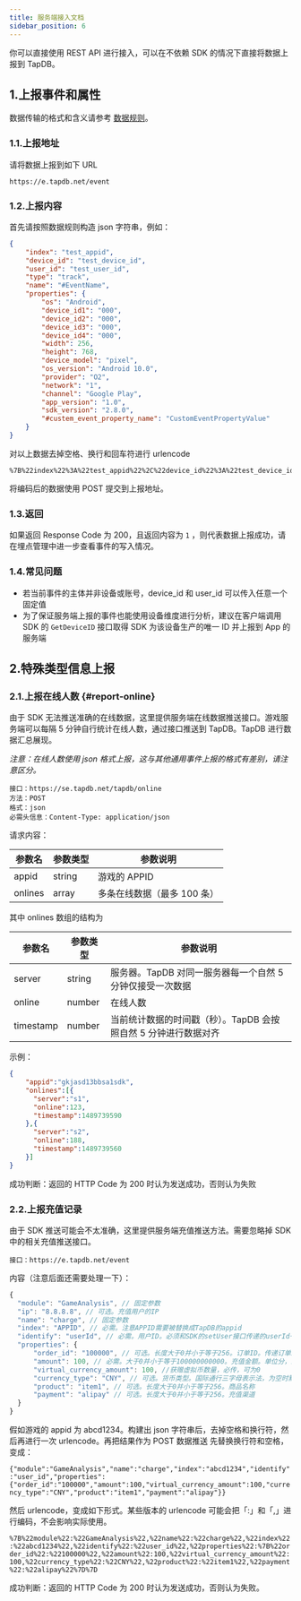 ```yaml
---
title: 服务端接入文档
sidebar_position: 6
---
```


你可以直接使用 REST API 进行接入，可以在不依赖 SDK 的情况下直接将数据上报到 TapDB。

## 1.上报事件和属性

数据传输的格式和含义请参考 [数据规则](/sdk/tapdb/sdk/data-spec#数据规则)。

### 1.1.上报地址

请将数据上报到如下 URL

`https://e.tapdb.net/event`

### 1.2.上报内容

首先请按照数据规则构造 json 字符串，例如：

```json
{
    "index": "test_appid",
    "device_id": "test_device_id",
    "user_id": "test_user_id",
    "type": "track",
    "name": "#EventName",
    "properties": {
        "os": "Android",             
        "device_id1": "000",             
        "device_id2": "000",             
        "device_id3": "000",          
        "device_id4": "000",     
        "width": 256,                    
        "height": 768,                   
        "device_model": "pixel",         
        "os_version": "Android 10.0",
        "provider": "O2",                
        "network": "1",                  
        "channel": "Google Play",        
        "app_version": "1.0",
        "sdk_version": "2.8.0",
        "#custem_event_property_name": "CustomEventPropertyValue"
    }
}
```

对以上数据去掉空格、换行和回车符进行 urlencode

```
%7B%22index%22%3A%22test_appid%22%2C%22device_id%22%3A%22test_device_id%22%2C%22user_id%22%3A%22test_user_id%22%2C%22type%22%3A%22track%22%2C%22name%22%3A%22%23EventName%22%2C%22properties%22%3A%7B%22os%22%3A%22Android%22%2C%22device_id1%22%3A%22000%22%2C%22device_id2%22%3A%22000%22%2C%22device_id3%22%3A%22000%22%2C%22device_id4%22%3A%22000%22%2C%22width%22%3A256%2C%22height%22%3A768%2C%22device_model%22%3A%22pixel%22%2C%22os_version%22%3A%22Android10.0%22%2C%22provider%22%3A%22O2%22%2C%22network%22%3A%221%22%2C%22channel%22%3A%22GooglePlay%22%2C%22app_version%22%3A%221.0%22%2C%22sdk_version%22%3A%222.8.0%22%2C%22%23custem_event_property_name%22%3A%22CustomEventPropertyValue%22%7D%7D
```

将编码后的数据使用 POST 提交到上报地址。

### 1.3.返回

如果返回 Response Code 为 200，且返回内容为 `1` ，则代表数据上报成功，请在埋点管理中进一步查看事件的写入情况。

### 1.4.常见问题

- 若当前事件的主体并非设备或账号，device_id 和 user_id 可以传入任意一个固定值
- 为了保证服务端上报的事件也能使用设备维度进行分析，建议在客户端调用 SDK 的 `GetDeviceID` 接口取得 SDK 为该设备生产的唯一 ID 并上报到 App 的服务端

## 2.特殊类型信息上报

### 2.1.上报在线人数 {#report-online}

由于 SDK 无法推送准确的在线数据，这里提供服务端在线数据推送接口。游戏服务端可以每隔 5 分钟自行统计在线人数，通过接口推送到 TapDB。TapDB 进行数据汇总展现。

*注意：在线人数使用 json 格式上报，这与其他通用事件上报的格式有差别，请注意区分。*

```
接口：https://se.tapdb.net/tapdb/online
方法：POST
格式：json
必需头信息：Content-Type: application/json
```

请求内容：

| 参数名     | 参数类型   | 参数说明             |
| ------- | ------ | ---------------- |
| appid   | string | 游戏的 APPID        |
| onlines | array  | 多条在线数据（最多 100 条） |

其中 onlines 数组的结构为

| 参数名       | 参数类型   | 参数说明                                 |
| --------- | ------ | ------------------------------------ |
| server    | string | 服务器。TapDB 对同一服务器每一个自然 5 分钟仅接受一次数据    |
| online    | number | 在线人数                                 |
| timestamp | number | 当前统计数据的时间戳（秒）。TapDB 会按照自然 5 分钟进行数据对齐 |

示例：

```json
{
    "appid":"gkjasd13bbsa1sdk",
    "onlines":[{
      "server":"s1",
      "online":123,
      "timestamp":1489739590
    },{
      "server":"s2",
      "online":188,
      "timestamp":1489739560
    }]
}
```

成功判断：返回的 HTTP Code 为 200 时认为发送成功，否则认为失败

### 2.2.上报充值记录

由于 SDK 推送可能会不太准确，这里提供服务端充值推送方法。需要忽略掉 SDK 中的相关充值推送接口。

```
接口：https://e.tapdb.net/event
```

内容（注意后面还需要处理一下）：

```js
{
  "module": "GameAnalysis", // 固定参数
  "ip": "8.8.8.8", // 可选。充值用户的IP
  "name": "charge", // 固定参数
  "index": "APPID", // 必需。注意APPID需要被替换成TapDB的appid
  "identify": "userId", // 必需。用户ID。必须和SDK的setUser接口传递的userId一样，并且该用户已经通过SDK接口进行过推送
  "properties": {
      "order_id": "100000", // 可选。长度大于0并小于等于256。订单ID。传递订单ID可进行排重，防止计算多次
      "amount": 100, // 必需。大于0并小于等于100000000000。充值金额。单位分，即无论什么币种，都需要乘以100
      "virtual_currency_amount": 100, //获赠虚拟币数量，必传，可为0
      "currency_type": "CNY", // 可选。货币类型。国际通行三字母表示法，为空时默认CNY。参考：人民币 CNY，美元 USD；欧元 EUR
      "product": "item1", // 可选。长度大于0并小于等于256。商品名称
      "payment": "alipay" // 可选。长度大于0并小于等于256。充值渠道
  }
}
```

假如游戏的 appid 为 abcd1234。构建出 json 字符串后，去掉空格和换行符，然后再进行一次 urlencode。再把结果作为 POST 数据推送
先替换换行符和空格，变成：

`{"module":"GameAnalysis","name":"charge","index":"abcd1234","identify":"user_id","properties":{"order_id":"100000","amount":100,"virtual_currency_amount":100,"currency_type":"CNY","product":"item1","payment":"alipay"}}`

然后 urlencode，变成如下形式。某些版本的 urlencode 可能会把「:」和「,」进行编码，不会影响实际使用。

`%7B%22module%22:%22GameAnalysis%22,%22name%22:%22charge%22,%22index%22:%22abcd1234%22,%22identify%22:%22user_id%22,%22properties%22:%7B%22order_id%22:%22100000%22,%22amount%22:100,%22virtual_currency_amount%22:100,%22currency_type%22:%22CNY%22,%22product%22:%22item1%22,%22payment%22:%22alipay%22%7D%7D`

成功判断：返回的 HTTP Code 为 200 时认为发送成功，否则认为失败。
